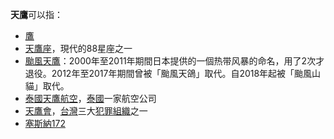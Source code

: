 '''天鷹'''可以指：
*[[鷹|鷹]]
*[[天鷹座|天鷹座]]，現代的88星座之一
*[[颱風天鷹|颱風天鷹]]：2000年至2011年期間日本提供的一個热带风暴的命名，用了2次才退役。2012年至2017年期間曾被「颱風天鴿」取代。自2018年起被「颱風山貓」取代。
*[[泰國天鷹航空|泰國天鷹航空]]，[[泰國|泰國]]一家航空公司
*[[天鷹會|天鷹會]]，[[台灣|台灣]]三大[[犯罪組織列表|犯罪組織]]之一
*[[塞斯納172|塞斯納172]]

{{消歧義}}